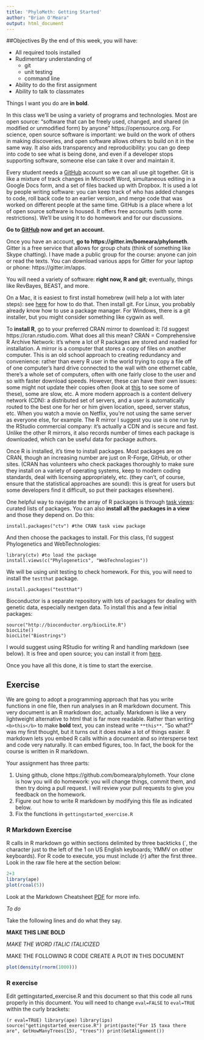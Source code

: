 ```yaml
---
title: 'PhyloMeth: Getting Started'
author: "Brian O'Meara"
output: html_document
---
```


##Objectives
By the end of this week, you will have:

* All required tools installed
* Rudimentary understanding of
    + git
    + unit testing
    + command line
* Ability to do the first assignment
* Ability to talk to classmates
    
Things I want you do are **in bold**.     

In this class we'll be using a variety of programs and technologies. Most are open source: "software that can be freely used, changed, and shared (in modified or unmodified form) by anyone" https://opensource.org. For science, open source software is important: we build on the work of others in making discoveries, and open software allows others to build on it in the same way. It also aids transparency and reproducibility: you can go deep into code to see what is being done, and even if a developer stops supporting software, someone else can take it over and maintain it.

Every student needs a [GitHub](http://github.com) account so we can all use git together. Git is like a mixture of track changes in Microsoft Word, simultaneous editing in a Google Docs form, and a set of files backed up with Dropbox. It is used a lot by people writing software: you can keep track of who has added changes to code, roll back code to an earlier version, and merge code that was worked on different people at the same time. GitHub is a place where a lot of open source software is housed. It offers free accounts (with some restrictions). We'll be using it to do homework and for our discussions.

**Go to [GitHub](http://github.com) now and get an account.**

Once you have an account, **go to https://gitter.im/bomeara/phylometh**. Gitter is a free service that allows for group chats (think of something like Skype chatting). I have made a public group for the course: anyone can join or read the texts. You can download various apps for Gitter for your laptop or phone: https://gitter.im/apps.

You will need a variety of software: **right now, R and git**; eventually, things like RevBayes, BEAST, and more. 

On a Mac, it is easiest to first install homebrew (will help a lot with later steps): see [here](http://brew.sh) for how to do that. Then install git. For Linux, you probably already know how to use a package manager. For Windows, there is a git installer, but you might consider something like cygwin as well.

To **install R**, go to your preferred CRAN mirror to download it: I'd suggest https://cran.rstudio.com. What does all this mean? CRAN = Comprehensive R Archive Network: it's where a lot of R packages are stored and readied for installation. A mirror is a computer that stores a copy of files on another computer. This is an old school approach to creating redundancy and convenience: rather than every R user in the world trying to copy a file off of one computer's hard drive connected to the wall with one ethernet cable, there's a whole set of computers, often with one fairly close to the user and so with faster download speeds. However, these can have their own issues: some might not update their copies often (look at [this](https://cran.r-project.org/mirmon_report.html) to see some of these), some are slow, etc. A more modern approach is a content delivery network (CDN): a distributed set of servers, and a user is automatically routed to the best one for her or him given location, speed, server status, etc. When you watch a movie on Netflix, you're not using the same server as everyone else, for example. The R mirror I suggest you use is one run by the RStudio commercial company: it's actually a CDN and is secure and fast. Unlike the other R mirrors, it also records number of times each package is downloaded, which can be useful data for package authors.

Once R is installed, it's time to install packages. Most packages are on CRAN, though an increasing number are just on R-Forge, GitHub, or other sites. (CRAN has volunteers who check packages thoroughly to make sure they install on a variety of operating systems, keep to modern coding standards, deal with licensing appropriately, etc. (they can't, of course, ensure that the statistical approaches are sound): this is great for users but some developers find it difficult, so put their packages elsewhere).

One helpful way to navigate the array of R packages is through [task views](https://cran.r-project.org/web/views/): curated lists of packages. You can also **install all the packages in a view** and those they depend on. Do this:

```
install.packages("ctv") #the CRAN task view package
```

And then choose the packages to install. For this class, I'd suggest Phylogenetics and WebTechnologies:

```
library(ctv) #to load the package
install.views(c("Phylogenetics", "WebTechnologies"))
```

We will be using unit testing to check homework. For this, you will need to install the `testthat` package.

```
install.packages("testthat")
```

Bioconductor is a separate repository with lots of packages for dealing with genetic data, especially nextgen data. To install this and a few initial packages:

```
source("http://bioconductor.org/biocLite.R")
biocLite()
biocLite("Biostrings")
```

I would suggest using RStudio for writing R and handling markdown (see below). It is free and open source; you can install it from [here](https://www.rstudio.com/products/RStudio/).

Once you have all this done, it is time to start the exercise. 

## Exercise

We are going to adopt a programming approach that has you write functions in one file, then run analyses in an R markdown document. This very document is an R markdown doc, actually. Markdown is like a very lightweight alternative to html that is far more readable. Rather than writing `<b>this</b>` to make **bold** text, you can instead write `**this**`. "So what?" was my first thought, but it turns out it does make a lot of things easier. R markdown lets you embed R calls within a document and so intersperse text and code very naturally. It can embed figures, too. In fact, the book for the course is written in R markdown. 

Your assignment has three parts:

1. Using github, clone https://github.com/bomeara/phylometh. Your clone is how you will do homework: you will change things, commit them, and then try doing a pull request. I will review your pull requests to give you feedback on the homework.
2. Figure out how to write R markdown by modifying this file as indicated below.
3. Fix the functions in `gettingstarted_exercise.R`

### R Markdown Exercise

R calls in R markdown go within sections delimited by three backticks (`, the character just to the left of the 1 on US English keyboards; YMMV on other keyboards). For R code to execute, you must include {r} after the first three. Look in the raw file here at the section below:

```r
2+3
library(ape)
plot(rcoal(5))
```

Look at the Markdown Cheatsheet [PDF](https://www.rstudio.com/wp-content/uploads/2015/02/rmarkdown-cheatsheet.pdf) for more info. 

*To do*

Take the following lines and do what they say.

**MAKE THIS LINE BOLD**

*MAKE THE WORD ITALIC ITALICIZED*

MAKE THE FOLLOWING R CODE CREATE A PLOT IN THIS DOCUMENT

```r
plot(density(rnorm(1000)))
```

### R exercise

Edit gettingstarted_exercise.R and this document so that this code all runs properly in this document. You will need to change `eval=FALSE` to `eval=TRUE` within the curly brackets:

```(r eval=TRUE)
library(ape)
library(ips)
source("gettingstarted_exercise.R")
print(paste("For 15 taxa there are", GetHowManyTrees(15), "trees"))
print(GetAlignment())
```

